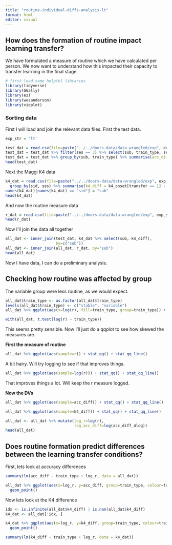 ```yaml
---
title: "routine-individual-diffs-analysis-lt"
format: html
editor: visual
---
```


## How does the formation of routine impact learning transfer?

We have formulated a measure of routine which we have calculated per person. We now want to understand how this impacted their capacity to transfer learning in the final stage.

```r
# first load some helpful libraries
library(tidyverse)
library(GGally)
library(ez)
library(wesanderson)
library(vioplot)
```

### Sorting data

First I will load and join the relevant data files. First the test data.

```r
exp_str = 'lt'

test_dat = read.csv(file=paste("../../doors-data/data-wrangled/exp", exp_str, "avg.csv", sep="_"))
test_dat = test_dat %>% filter(ses == 3) %>% select(sub, train_type, ses, transfer, accuracy)
test_dat = test_dat %>% group_by(sub, train_type) %>% summarise(acc_diff = accuracy[transfer == 1] - accuracy[transfer == 2]) %>% ungroup()
head(test_dat)

```

Next the Maggi K4 data

```r

k4_dat = read.csv(file=paste("../../doors-data/data-wrangled/exp", exp_str, "maggi-k4.csv", sep="_")) %>% select(sid, ses, transfer, k4_onset) %>% filter(ses == 3) %>%
  group_by(sid, ses) %>% summarise(k4_diff = k4_onset[transfer == 1] - k4_onset[transfer == 2])
names(k4_dat)[names(k4_dat) == "sid"] = "sub"
head(k4_dat)
```

And now the routine measure data

```r

r_dat = read.csv(file=paste("../../doors-data/data-wrangled/exp", exp_str, "rscore.csv", sep="_"))
head(r_dat)
```

Now I'll join the data all together

```r

all_dat <- inner_join(test_dat, k4_dat %>% select(sub, k4_diff),
                      by=c("sub"))
all_dat <- inner_join(all_dat, r_dat, by="sub")
head(all_dat)
```

Now I have data, I can do a preliminary analysis.

## Checking how routine was affected by group

The variable group were less routine, as we would expect.

```r
all_dat$train_type <- as.factor(all_dat$train_type)
levels(all_dat$train_type) <- c("stable", "variable")
all_dat %>% ggplot(aes(x=log(r), fill=train_type, group=train_type)) + geom_density(alpha=0.5)
```

```r
with(all_dat, t.test(log(r) ~ train_type))
```

This seems pretty sensible. Now I'll just do a qqplot to see how skewed the measures are.

**First the measure of routine**

```r

all_dat %>% ggplot(aes(sample=r)) + stat_qq() + stat_qq_line()
```

A bit hairy. Will try logging to see if that improves things.

```r

all_dat %>% ggplot(aes(sample=log(r))) + stat_qq() + stat_qq_line()
```

That improves things a lot. Will keep the r measure logged.

**Now the DVs**

```r
all_dat %>% ggplot(aes(sample=acc_diff)) + stat_qq() + stat_qq_line()
```

```r

all_dat %>% ggplot(aes(sample=k4_diff)) + stat_qq() + stat_qq_line()
```

```r
all_dat <- all_dat %>% mutate(log_r=log(r),
                              log_acc_diff=log(acc_diff_4log))
head(all_dat)
```

## Does routine formation predict differences between the learning transfer conditions?

First, lets look at accuracy differences

```r

summary(lm(acc_diff ~ train_type + log_r, data = all_dat))
```

```r

all_dat %>% ggplot(aes(x=log_r, y=acc_diff, group=train_type, colour=train_type)) +
  geom_point()
```

Now lets look at the K4 difference

```r

idx <- is.infinite(all_dat$k4_diff) | is.nan(all_dat$k4_diff) 
k4_dat <- all_dat[!idx, ]

k4_dat %>% ggplot(aes(x=log_r, y=k4_diff, group=train_type, colour=train_type)) +
  geom_point()
```

```r

summary(lm(k4_diff ~ train_type + log_r, data = k4_dat))

```
